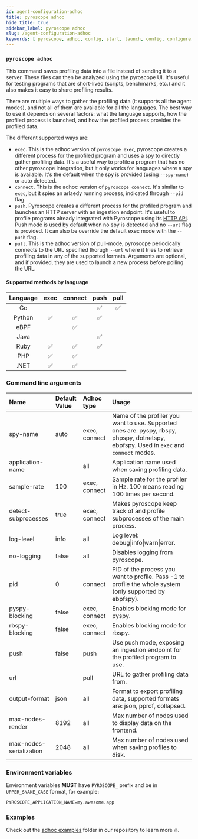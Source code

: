 ```yaml
---
id: agent-configuration-adhoc
title: pyroscope adhoc
hide_title: true
sidebar_label: pyroscope adhoc
slug: /agent-configuration-adhoc
keywords: [ pyroscope, adhoc, config, start, launch, config, configure, configuration, setup, options, arguments, cli, env, environment, variables ]
---
```



### `pyroscope adhoc`

This command saves profiling data into a file instead of sending it to a server.
These files can then be analyzed using the pyroscope UI.
It's useful for testing programs that are short-lived (scripts, benchmarks, etc.)
and it also makes it easy to share profiling results.

There are multiple ways to gather the profiling data (it supports all the agent modes),
and not all of them are available for all the languages.
The best way to use it depends on several factors: what the language supports,
how the profiled process is launched, and how the profiled process provides the profiled data.

The different supported ways are:
- `exec`. This is the adhoc version of `pyroscope exec`,
  pyroscope creates a different process for the profiled program
  and uses a spy to directly gather profiling data.
  It's a useful way to profile a program that has no other pyroscope integration,
  but it only works for languages where a spy is available.
  It's the default when the spy is provided (using `--spy-name`) or auto detected.
- `connect`. This is the adhoc version of `pyroscope connect`.
  It's similar to `exec`, but it spies an arlaedy running process,
  indicated through `--pid` flag.
- `push`. Pyroscope creates a different process for the profiled program
  and launches an HTTP server with an ingestion endpoint.
  It's useful to profile programs already integrated with Pyroscope using its
  [HTTP API](server-api-reference.mdx#http-api).
  Push mode is used by default when no spy is detected and no `--url` flag is
  provided. It can also be override the default exec mode with the `--push` flag.
- `pull`. This is the adhoc version of pull-mode,
  pyroscope periodically connects to the URL specified thorugh `--url`
  where it tries to retrieve profiling data in any of the supported formats.
  Arguments are optional, and if provided, they are used to launch a new process before polling the URL.


#### Supported methods by language

| Language | exec | connect | push | pull |
|:--------:|:----:|:-------:|:----:|:----:|
| Go       |      |         | ✅    | ✅   |
| Python   | ✅    | ✅      | ✅    |     |
| eBPF     |      | ✅      |       |     |
| Java     |      |         | ✅    |     |
| Ruby     | ✅    | ✅      | ✅    |     |
| PHP      | ✅    | ✅      |       |     |
| .NET     | ✅    | ✅      |       |     |

### Command line arguments

<!-- generate-sample-config:adhoc:md -->
| Name | Default Value | Adhoc type | Usage |
| :- | :- | :- | :- |
| spy-name | auto | exec, connect | Name of the profiler you want to use. Supported ones are: pyspy, rbspy, phpspy, dotnetspy, ebpfspy. Used in `exec` and `connect` modes. |
| application-name | | all | Application name used when saving profiling data. |
| sample-rate | 100 | exec, connect | Sample rate for the profiler in Hz. 100 means reading 100 times per second. |
| detect-subprocesses | true | exec, connect | Makes pyroscope keep track of and profile subprocesses of the main process. |
| log-level | info | all | Log level: debug&#124;info&#124;warn&#124;error. |
| no-logging | false | all| Disables logging from pyroscope. |
| pid | 0 | connect | PID of the process you want to profile. Pass -1 to profile the whole system (only supported by ebpfspy). |
| pyspy-blocking | false | exec, connect | Enables blocking mode for pyspy. |
| rbspy-blocking | false | exec, connect | Enables blocking mode for rbspy. |
| push | false | push | Use push mode, exposing an ingestion endpoint for the profiled program to use. |
| url |  | pull | URL to gather profiling data from. |
| output-format | json | all | Format to export profiling data, supported formats are: json, pprof, collapsed. |
| max-nodes-render | 8192 | all | Max number of nodes used to display data on the frontend. |
| max-nodes-serialization | 2048 | all | Max number of nodes used when saving profiles to disk. |
<!-- /generate-sample-config -->


### Environment variables

Environment variables **MUST** have `PYROSCOPE_` prefix and be in `UPPER_SNAKE_CASE` format, for example:
```shell
PYROSCOPE_APPLICATION_NAME=my.awesome.app
```

### Examples

Check out the [adhoc examples](https://github.com/pyroscope-io/pyroscope/tree/main/examples/adhoc) folder in our repository to learn more 🔥.

